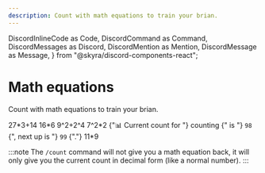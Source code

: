 ```yaml
---
description: Count with math equations to train your brian.
---
```


  DiscordInlineCode as Code,
  DiscordCommand as Command,
  DiscordMessages as Discord,
  DiscordMention as Mention,
  DiscordMessage as Message,
} from "@skyra/discord-components-react";


# Math equations

Count with math equations to train your brian.

<Discord>
  <Message>27*3+14</Message>
  <Message>16*6</Message>
  <Message>9^2+2^4</Message>
  <Message>7^2*2</Message>
  <Message profile="countr" ephemeral>
    <Command slot="reply" command="/count" />
    {"📊 Current count for "}
    <Mention type="channel">counting</Mention>
    {" is "}
    <Code>98</Code>
    {", next up is "}
    <Code>99</Code>
    {"."}
  </Message>
  <Message>11*9</Message>
</Discord>

<br/>

:::note
The `/count` command will not give you a math equation back, it will only give you the current count in decimal form (like a normal number).
:::